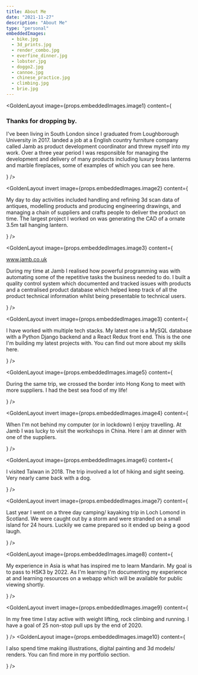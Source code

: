 ```yaml
---
title: About Me
date: "2021-11-27"
description: "About Me"
type: "personal"
embeddedImages:
  - bike.jpg
  - 3d_prints.jpg
  - render_combo.jpg
  - everfine_dinner.jpg
  - lobster.jpg
  - doggo2.jpg
  - cannoe.jpg
  - chinese_practice.jpg
  - climbing.jpg
  - brie.jpg
---
```


<GoldenLayout
  image={props.embeddedImages.image1}
  content={
    <div>
      <CurvedHeader content="Hey There!" />
      <h3>Thanks for dropping by. </h3>
      <p>
        I've been living in South London since I graduated from Loughborough
        University in 2017. landed a job at a English country furniture company
        called Jamb as product development coordinator and threw myself into my
        work. Over a three year period I was responsible for managing the
        development and delivery of many products including luxury brass
        lanterns and marble fireplaces, some of examples of which you can see
        here.
      </p>
    </div>
  }
/>

<GoldenLayout
  invert
  image={props.embeddedImages.image2}
  content={
    <div>
      <p>
        My day to day activities included handling and refining 3d scan data of
        antiques, modelling products and producing engineering drawings, and
        managing a chain of suppliers and crafts people to deliver the product
        on time. The largest project I worked on was generating the CAD of a
        ornate 3.5m tall hanging lantern.
      </p>
    </div>
  }
/>

<GoldenLayout
  image={props.embeddedImages.image3}
  content={
    <div>
      <a> www.jamb.co.uk </a>
      <p>
        During my time at Jamb I realised how powerful programming was with
        automating some of the repetitive tasks the business needed to do. I
        built a quality control system which documented and tracked issues with
        products and a centralised product database which helped keep track of
        all the product technical information whilst being presentable to
        technical users.
      </p>
    </div>
  }
/>

<GoldenLayout
  invert
  image={props.embeddedImages.image3}
  content={
    <div>
      <p>
        I have worked with multiple tech stacks. My latest one is a MySQL
        database with a Python Django backend and a React Redux front end. This
        is the one I'm building my latest projects with. You can find out more
        about my skills here.
      </p>
    </div>
  }
/>

<GoldenLayout
  image={props.embeddedImages.image5}
  content={
    <div>
      <p>
        During the same trip, we crossed the border into Hong Kong to meet with
        more suppliers. I had the best sea food of my life!
      </p>
    </div>
  }
/>

<GoldenLayout
  invert
  image={props.embeddedImages.image4}
  content={
    <div>
      <p>
        When I'm not behind my computer (or in lockdown) I enjoy travelling. At
        Jamb I was lucky to visit the workshops in China. Here I am at dinner
        with one of the suppliers.
      </p>
    </div>
  }
/>

<GoldenLayout
  image={props.embeddedImages.image6}
  content={
    <div>
      <p>
        I visited Taiwan in 2018. The trip involved a lot of hiking and sight
        seeing. Very nearly came back with a dog.
      </p>
    </div>
  }
/>

<GoldenLayout
  invert
  image={props.embeddedImages.image7}
  content={
    <div>
      <p>
        Last year I went on a three day camping/ kayaking trip in Loch Lomond in
        Scotland. We were caught out by a storm and were stranded on a small
        island for 24 hours. Luckily we came prepared so it ended up being a
        good laugh.
      </p>
    </div>
  }
/>

<GoldenLayout
  image={props.embeddedImages.image8}
  content={
    <div>
      <p>
        My experience in Asia is what has inspired me to learn Mandarin. My goal
        is to pass to HSK3 by 2022. As I'm learning I'm documenting my
        experience at and learning resources on a webapp which will be available
        for public viewing shortly.
      </p>
    </div>
  }
/>

<GoldenLayout
  invert
  image={props.embeddedImages.image9}
  content={
    <div>
      <p>
        In my free time I stay active with weight lifting, rock climbing and
        running. I have a goal of 25 non-stop pull ups by the end of 2020.
      </p>
    </div>
  }
/>
<GoldenLayout
  image={props.embeddedImages.image10}
  content={
    <div>
      <p>
        I also spend time making illustrations, digital painting and 3d models/
        renders. You can find more in my portfolio section.
      </p>
    </div>
  }
/>
